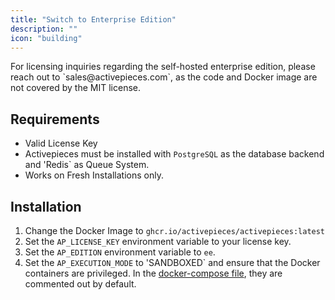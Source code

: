 ```yaml
---
title: "Switch to Enterprise Edition"
description: ""
icon: "building"
---
```


<Tip>
For licensing inquiries regarding the self-hosted enterprise edition, please reach out to `sales@activepieces.com`, as the code and Docker image are not covered by the MIT license.
</Tip>

## Requirements
- Valid License Key
- Activepieces must be installed with `PostgreSQL` as the database backend and 'Redis` as Queue System.
- Works on Fresh Installations only.

## Installation

1. Change the Docker Image to `ghcr.io/activepieces/activepieces:latest`
2. Set the `AP_LICENSE_KEY` environment variable to your license key.
3. Set the `AP_EDITION` environment variable to `ee`.
4. Set the `AP_EXECUTION_MODE` to 'SANDBOXED` and ensure that the Docker containers are privileged. In the [docker-compose file](https://github.com/activepieces/activepieces/blob/main/docker-compose.yml), they are commented out by default.

